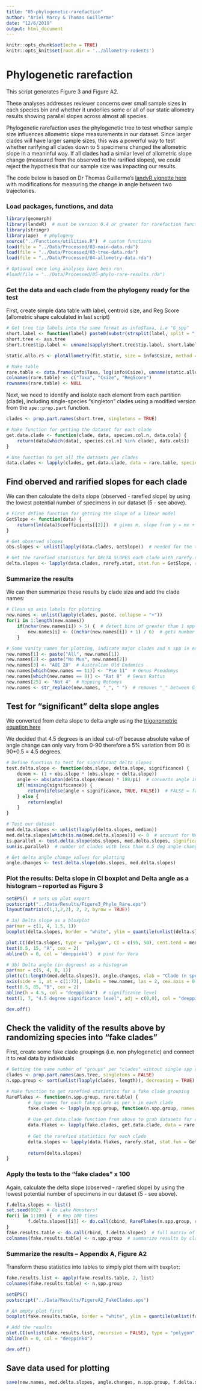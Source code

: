 ```yaml
---
title: "05-phylogenetic-rarefaction"
author: "Ariel Marcy & Thomas Guillerme"
date: "12/6/2019"
output: html_document
---
```


```r
knitr::opts_chunk$set(echo = TRUE)
knitr::opts_knit$set(root.dir = '../allometry-rodents')
```

# Phylogenetic rarefaction
This script generates Figure 3 and Figure A2.

These analyses addresses reviewer concerns over small sample sizes in each species bin and whether it underlies some or all of our static allometry results showing parallel slopes across almost all species. 

Phylogenetic rarefaction uses the phylogenetic tree to test whether sample size influences allometric slope measurements in our dataset. Since larger clades will have larger sample sizes, this was a powerful way to test whether rarifying all clades down to 5 specimens changed the allometric slope in a meaninful way. If all clades had a similar level of allometric slope change (measured from the observed to the rarified slopes), we could reject the hypothesis that our sample size was impacting our results.

The code below is based on Dr Thomas Guillerme's [landvR vignette here](https://github.com/TGuillerme/landvR/blob/master/inst/vignettes/rarefy_regressions.Rmd) with modifications for measuring the change in angle between two trajectories. 

### Load packages, functions, and data
```r
library(geomorph)
library(landvR)  # must be version 0.4 or greater for rarefaction functions
library(stringr)
library(ape)  # phylogeny
source("../Functions/utilities.R")  # custom functions
load(file = "../Data/Processed/03-main-data.rda")
load(file = "../Data/Processed/03-tree-data.rda")
load(file = "../Data/Processed/04-allometry-data.rda")

# Optional once long analyses have been run
#load(file = "../Data/Processed/05-phylo-rare-results.rda")  
```

### Get the data and each clade from the phylogeny ready for the test
First, create simple data table with label, centroid size, and Reg Score (allometric shape calculated in last script)
```r
# Get tree tip labels into the same format as info$Taxa, i.e "G_spp"
short.label <- function(label) paste0(substr(strsplit(label, split = "_")[[1]][1], 1, 1), "_", substr(strsplit(label, split = "_")[[1]][2], 1, 3))
short.tree <- aus.tree
short.tree$tip.label <- unname(sapply(short.tree$tip.label, short.label))

static.allo.rs <- plotAllometry(fit.static, size = info$Csize, method = "RegScore")  # Allometry data

# Make table
rare.table <- data.frame(info$Taxa, log(info$Csize), unname(static.allo.rs$RegScore))
colnames(rare.table) <- c("Taxa", "Csize", "RegScore")
rownames(rare.table) <- NULL
```

Next, we need to identify and isolate each element from each partition (clade), including single-species "singleton" clades using a modified version from the `ape::prop.part` function.
```r
clades <- prop.part.names(short.tree, singletons = TRUE)

# Make function for getting the dataset for each clade
get.data.clade <- function(clade, data, species.col.n, data.cols) {
    return(data[which(data[, species.col.n] %in% clade), data.cols])
}

# Use function to get all the datasets per clades
data.clades <- lapply(clades, get.data.clade, data = rare.table, species.col.n = 1, data.cols = c(2:3))  # 2:3 corresponds to Csize and Reg Score in rare.table (see code chunk above)
```

## Find oberved and rarified slopes for each clade
We can then calculate the delta slope (observed - rarefied slope) by using the lowest potential number of specimens in our dataset (5 - see above).
```r
# First define function for getting the slope of a linear model
GetSlope <- function(data) {
    return(lm(data)$coefficients[[2]])  # gives m, slope from y = mx + error
}

# Get observed slopes
obs.slopes <- unlist(lapply(data.clades, GetSlope))  # needed for the trigonometry to calculate the change in angle

# Get the rarefied statistics for DELTA SLOPES each clade with rarefy.stat, another new function in landvR
delta.slopes <- lapply(data.clades, rarefy.stat, stat.fun = GetSlope, rarefaction = 5)  # 5 = the lowest n of specimens for a species in our dataset
```

### Summarize the results
We can then summarize these results by clade size and add the clade names:
```r
# Clean up axis labels for plotting
new.names <- unlist(lapply(clades, paste, collapse = "+"))
for(i in 1:length(new.names))
    if(nchar(new.names[i]) > 5) {  # detect bins of greater than 1 spp
        new.names[i] <- ((nchar(new.names[i]) + 1) / 6)  # gets number of spp
    }

# Some vanity names for plotting, indicate major clades and n spp in each
new.names[1] <- paste("All", new.names[1])
new.names[2] <- paste("No Mus", new.names[2])
new.names[3] <- "AOE 28"  # Australian Old Endemics
new.names[which(new.names == 11)] <- "Pse 11"  # Genus Pseudomys
new.names[which(new.names == 8)] <- "Rat 8"  # Genus Rattus
new.names[25] <- "Not 4"  # Hopping Notomys
new.names <- str_replace(new.names, "_", " ")  # removes "_" between G_spp
```

## Test for "significant" delta slope angles
We converted from delta slope to delta angle using the [trigonometric equation here](https://math.stackexchange.com/questions/804089/formula-to-find-the-angle-between-two-slopes)

We decided that 4.5 degrees is an ideal cut-off because absolute value of angle change can only vary from 0-90 therefore a 5% variation from 90 is 90*0.5 = 4.5 degrees.
```r
# Define function to test for significant delta slopes
test.delta.slope <- function(obs.slope, delta.slope, significance) {
    denom <- (1 + obs.slope * (obs.slope + delta.slope))
    angle <- abs(atan(delta.slope/denom) * 180/pi)  # converts angle into deg
    if(!missing(significance)) {
        return(ifelse(angle < significance, TRUE, FALSE))  # FALSE = failed the signifance level
    } else {
        return(angle)
    }
}

# Test our dataset
med.delta.slopes <- unlist(lapply(delta.slopes, median))
med.delta.slopes[which(is.na(med.delta.slopes))] <- 0  # account for NAs
is.parallel <- test.delta.slope(obs.slopes, med.delta.slopes, significance = 4.5)
sum(is.parallel)  # number of clades with less than 4.5 deg angle change

# Get delta angle change values for plotting 
angle.changes <- test.delta.slope(obs.slopes, med.delta.slopes)
```

### Plot the results: Delta slope in CI boxplot and Delta angle as a histogram -- reported as Figure 3
```r
setEPS()  # sets up plot export
postscript("../Data/Results/Figure3_Phylo_Rare.eps")
layout(matrix(c(1,1,2,2), 2, 2, byrow = TRUE))

# 3a) Delta slope as a bloxplot
par(mar = c(1, 4, 1.5, 1))
boxplot(delta.slopes, border = "white", ylim = quantile(unlist(delta.slopes), probs = c(0.01, 0.99), na.rm = TRUE), ylab = "Delta slope", xlab = NULL, names = rep("", length(new.names)))  # an empty plot needed first

plot.CI(delta.slopes, type = "polygon", CI = c(95, 50), cent.tend = median, point.col = "black")
text(0.5, 15, "A", cex = 2)
abline(h = 0, col = 'deeppink4')  # pink for Vera

# 3b) Delta angle (in degrees) as a histogram
par(mar = c(5, 4, 0, 1))
plot(c(1:length(med.delta.slopes)), angle.changes, xlab = "Clade (n species in clade and/or species name)", ylab = "Median delta angle (\u00B0)", pch = 16, ylim = c(0,90), xaxt = 'n')
axis(side = 1, at = c(1:73), labels = new.names, las = 2, cex.axis = 0.8)
text(0.5, 85, "B", cex = 2)
abline(h = 4.5, col = "deeppink4")  # significance level
text(1, 7, "4.5 degree significance level", adj = c(0,0), col = "deeppink4")

dev.off()
```

## Check the validity of the results above by randomizing species into "fake clades"
First, create some fake clade groupings (i.e. non phylogenetic) and connect it to real data by individuals
```r
# Getting the same number of "groups" per "clades" wihtout single spp clades
clades <- prop.part.names(aus.tree, singletons = FALSE)
n.spp.group <- sort(unlist(lapply(clades, length)), decreasing = TRUE)  # sort by big->small for graphing at the end

# Make function to get rarefied statistics for a fake clade grouping
RareFlakes <- function(n.spp.group, rare.table) {
        # Spp names for each fake clade as per n in each clade
        fake.clades <- lapply(n.spp.group, function(n.spp.group, names = rare.table$Taxa) sample(names, n.spp.group))
        
        # Use get.data.clade function from above to grab datasets for clades
        data.flakes <- lapply(fake.clades, get.data.clade, data = rare.table, species.col.n = 1, data.cols = c(2:3))
        
        # Get the rarefied statistics for each clade
        delta.slopes <- lapply(data.flakes, rarefy.stat, stat.fun = GetSlope, rarefaction = 5)
        
        return(delta.slopes)
}
```

### Apply the tests to the "fake clades" x 100
Again, calculate the delta slope (observed - rarefied slope) by using the lowest potential number of specimens in our dataset (5 - see above).
```r
f.delta.slopes <- list()
set.seed(802)  # Go Lake Monsters! 
for(i in 1:100) {  # Rep 100 times
        f.delta.slopes[[i]] <- do.call(cbind, RareFlakes(n.spp.group, rare.table))
}
fake.results.table <- do.call(rbind, f.delta.slopes)  # full matrix of slope values
colnames(fake.results.table) <- n.spp.group  # summarize results by clade size
``` 

### Summarize the results -- Appendix A, Figure A2
Transform these statistics into tables to simply plot them with `boxplot`:
```r
fake.results.list <- apply(fake.results.table, 2, list)
colnames(fake.results.table) <- n.spp.group

setEPS()
postscript("../Data/Results/FigureA2_FakeClades.eps")

# An empty plot first
boxplot(fake.results.table, border = "white", ylim = quantile(unlist(fake.results.table), probs = c(0.01, 0.99), na.rm = TRUE), ylab = "Delta slope", xlab = "Number of species in fake clade", names = new.names[1:length(n.spp.group)], las = 2, cex.axis = 0.8)

# Add the results
plot.CI(unlist(fake.results.list, recursive = FALSE), type = "polygon", CI = c(50, 95), cent.tend = median, point.col = "black")
abline(h = 0, col = "deeppink4")

dev.off()
```

## Save data used for plotting
```r
save(new.names, med.delta.slopes, angle.changes, n.spp.group, f.delta.slopes, fake.results.table, file = "../Data/Processed/05-Phylo-rare-results.rda")  # all the data needed to remake the plots
```